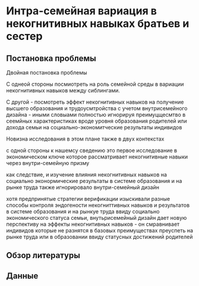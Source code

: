 # Интра-семейная вариация в некогнитивных навыках братьев и сестер

## Постановка проблемы

Двойная постановка проблемы

С однеой стороны посмиотреть на роль семейной среды в вариации некогнитивных навыков между сиблингами.

С другой - посмотреть эффект некогнитивных навыков на получение высшего образования и трудоусмтройства с учетом внутрисемейного дизайна - иными словыами полностью игнорируя преимуцщесмтво в сеемйных характеристиках вроде уровня образования родителей или дохода семьи на социально-экономитческие результаты индивидов

Новизна исследования в этом плане также в двух контекстах

с одной стороны к нашемсу сведению это первое исследование в экономическом ключе которое рассматривает некогнитивные навыки через внутри-семейную призму

как следствие, и изучение влияния некогнитивных навыков на социально эконормические результаты в системе образования и на рынке труда также игнорировало внутри-семейный дизайн

хотя предпринятые стратегии верификации изыскивали разные способы контроля эндогености некогниттивных навыков и результатов в системе образования и на рынкуе труда ввиду социально экономического статуса семьи, внутьрисемейный дизайн дает новую перспективу на эффекты некогнитивных навыков - он смравнивает индивидов которые не разнятся в базовых преимуществах преуспеть на рынке труда или в образовании ввиду статусных достижений родителей

## Обзор литературы

## Данные